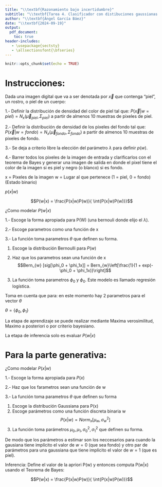 ```yaml
---
title: "\\textbf{Razonamiento bajo incertidumbre}"
subtitle: "\\textbf{Tarea 4. Clasificador con distibuciones gaussianas multivariables}"
author: "\\textbf{Ángel García Báez}"
date: "\\textbf{2024-09-19}"
output: 
  pdf_document:
    toc: true
header-includes:
   - \usepackage{sectsty}
   - \allsectionsfont{\bfseries}
---
```


\newpage


```r
knitr::opts_chunk$set(echo = TRUE)
```

# Instrucciones:

Dada una imagen digital que va a ser denotada por $\vec{x}$ que contenga "piel", un rostro, o piel de un cuerpo: 

1.-   Definir la distribución de densidad del color de piel tal que: $P(\vec{x}| w= piel) = N_{x}(\vec{\mu}_{piel},\Sigma_{piel})$ a partir de almenos 10 muestras de pixeles de piel.

2.-   Definir la distribución de densidad de los pixeles del fondo tal que: $P(\vec{x}| w=fondo) = N_{x}(\vec{\mu}_{fondo},\Sigma_{fondo})$ a partir de almenos 10 muestras de pixeles de fondo.

3.- Se deja a criterio libre la elección del parámetro $\lambda$ para definir $p(w)$.

4.- Barrer todos los pixeles de la imagen de entrada y clarificarlos con el teorema de Bayes y generar una imagen de salida en donde el pixel tiene el color de la imagen si es piel y negro (o blanco) si es fondo.


\newpage

x = Pixeles de la imagen
w = Lugar al que pertenece (1 = piel, 0 = fondo) (Estado binario)

$p(x|w)$

$$P(w|x) = \frac{P(x|w)P(w)}{ \int{P(x|w)P(w)}}$$

¿Como modelar $P(w|x)$

1.-   Escoge la forma apropiada para P(W) (una bernouli donde elijo el $\lambda$).

2.-   Escoge parametros como una función de x

3.-   La función toma parametros $\theta$ que definen su forma.

   1. Escoge la distribución Bernoulli para $P(w)$
   2. Haz que los parametros sean una función de x $$Bern_{w} [sig[\phi_0 + \phi_1x]]
   = Bern_{w}\left[\frac{1}{1 + exp(-\phi_0 + \phi_1x)}\right]$$
  
   3. La función toma parametros $\phi_0$ y $\phi_0$. Este modelo es llamado regresión logística.


Toma en cuenta que para: en este momento hay 2 parametros para el vector $\theta$

$\theta = \{\phi_0,\phi_1\}$


La etapa de aprendizaje se puede realizar mediante Maxima verosimilitud, Maximo a posteriori o por criterio bayesiano.

La etapa de inferencia solo es evaluar $P(w|x)$


# Para la parte generativa:

¿Como modelar $P(x|w)$


1.-   Escoge la forma apropiada para $P(x)$

2.-   Haz que los farametros sean una función de w

3.- La función toma parametros $\theta$ que definen su forma
   
   1.   Escoge la distribución Gaussiana para P(x)
   2.   Escoge parámetros como una función discreta binaria w $$P(x|w) =
   Norm_{x}[\mu_{w},\sigma^2_{w}]$$
   3.   La función toma parámetros $\mu_0,\mu_1,\sigma^2_0,\sigma^2_1$ que definen su forma.


De modo que los parámetros a estimar son los neccesarios para cuando la gausiana tiene implícito el valor de $w = 0$ (que sea fondo) y otro par de parámetros para una gaussiana que tiene implícito el valor de $w = 1$ (que es piel).

Inferencia: Define el valor de la apriori P(w) y entonces computa P(w|x) usando 
el Teorema de Bayes:

$$P(w|x) = \frac{P(x|w)P(w)}{ \int{P(x|w)P(w)}}$$










